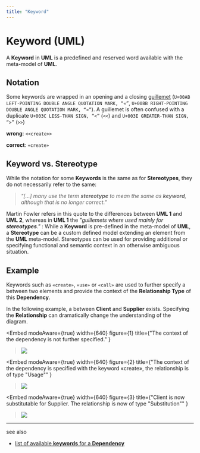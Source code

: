 ```yaml
---
title: "Keyword"
---
```



# Keyword (UML)

A **Keyword** in **UML** is a predefined and reserved word available with the meta-model of **UML**.

## Notation
Some keywords are wrapped in an opening and a closing [guillemet](https://en.wikipedia.org/wiki/Guillemet)
(`U+00AB LEFT-POINTING DOUBLE ANGLE QUOTATION MARK, “«”`, `U+00BB RIGHT-POINTING DOUBLE ANGLE QUOTATION MARK, “»”`).
A guillemet is often confused with a duplicate `U+003C LESS-THAN SIGN, “<”` (`<<`) and `U+003E GREATER-THAN SIGN, “>”` (`>>`)

**wrong**: `<<create>>`

**correct**: `«create»`


## Keyword vs. Stereotype
While the notation for some **Keywords** is the same as for **Stereotypes**, they do not necessarily refer to the same:

> _"[...] many use the term **stereotype** to mean the same as **keyword**, although that is no longer correct."_ <BibRef name="UML" pp="66" />

Martin Fowler refers in this quote to the differences between **UML 1** and **UML 2**, whereas in **UML 1** the _"guillemets where
used mainly for **stereotypes**."_ <BibRef name="UML" pp="66" />: While a **Keyword** is pre-defined in the
meta-model of **UML**, a **Stereotype** can be a custom defined model extending an element from the **UML** meta-model.
Stereotypes can be used for providing additional or specifying functional and semantic context in an otherwise ambiguous situation.


## Example
Keywords such as `«create»`, `«use»` or `«call»` are used to further specify a <GlosRef name="Dependency" file="uml.dependency" />
between two elements and provide the context of the **Relationship Type** of this **Dependency**.

In the following example, a <GlosRef name="Dependency" file="uml.dependency" />
between **Client** and **Supplier** exists. Specifying the **Relationship** can dramatically change the understanding
of the diagram.



<Embed
    modeAware={true}
    width={640}
    figure={1}
    title={"The context of the dependency is not further specified." }
 ><img src={DependencyUmlSvg}  /></Embed>

<Embed
    modeAware={true}
    width={640}
    figure={2}
    title={"The context of the dependency is specified with the keyword «create», the relationship is of type \"Usage\"" }
><img src={CreateUmlSvg}  /></Embed>

<Embed
    modeAware={true}
    width={640}
    figure={3}
    title={"Client is now substitutable for Supplier. The relationship is now of type \"Substitution\"" }
><img src={SubstituteUmlSvg}  /></Embed>


-----
see also
 - [list of available **keywords** for a **Dependency**](/docs/toolbox/uml.dependency#dependency-relationship-keywords)





<BackButton />